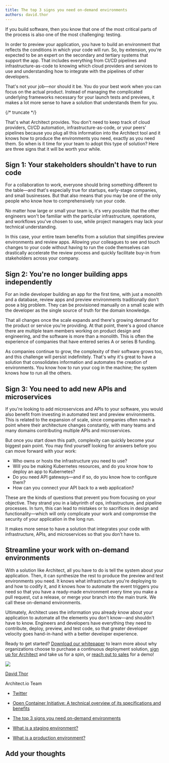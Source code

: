 ```yaml
---
title: The top 3 signs you need on-demand environments
authors: david.thor
---
```


If you build software, then you know that one of the most critical parts of the process is also one
of the most challenging: testing.

In order to preview your application, you have to build an environment that reflects the conditions
in which your code will run. So, by extension, you're expected to be an expert on the secondary and
tertiary systems that support the app. That includes everything from CI/CD pipelines and
infrastructure-as-code to knowing which cloud providers and services to use and understanding how to
integrate with the pipelines of other developers.

That's not your job—nor should it be. You do your best work when you can focus on the actual
product. Instead of managing the complicated underlying frameworks necessary for your launch tests
and previews, it makes a lot more sense to have a solution that understands them for you.

{/* truncate */}

That's what Architect provides. You don't need to keep track of cloud providers, CI/CD automation,
infrastructure-as-code, or your peers' pipelines because you plug all this information into the
Architect tool and it knows how to produce the environments you need, exactly as you need them. So
when is it time for your team to adopt this type of solution? Here are three signs that it will be
worth your while.

## Sign 1: Your stakeholders shouldn't have to run code

For a collaboration to work, everyone should bring something different to the table—and that's
especially true for startups, early-stage companies, and small businesses. But that also means that
you may be one of the only people who know how to comprehensively run your code.

No matter how large or small your team is, it's very possible that the other engineers won't be
familiar with the particular infrastructure, operations, and workflows you've chosen to use, while
project managers may lack your technical understanding.

In this case, your entire team benefits from a solution that simplifies preview environments and
review apps. Allowing your colleagues to see and touch changes to your code without having to run
the code themselves can drastically accelerate the review process and quickly facilitate buy-in from
stakeholders across your company.

## Sign 2: You're no longer building apps independently

For an indie developer building an app for the first time, with just a monolith and a database,
review apps and preview environments traditionally don't pose a big problem. They can be provisioned
manually on a small scale with the developer as the single source of truth for the domain knowledge.

That all changes once the scale expands and there's growing demand for the product or service you're
providing. At that point, there's a good chance there are multiple team members working on product
design and engineering, and the software is more than a monolith. This is often the experience of
companies that have entered series A or series B funding.

As companies continue to grow, the complexity of their software grows too, and this challenge will
persist indefinitely. That's why it's great to have a solution that consolidates information and
automates the creation of environments. You know how to run your cog in the machine; the system
knows how to run all the others.

## Sign 3: You need to add new APIs and microservices

If you're looking to add microservices and APIs to your software, you would also benefit from
investing in automated test and preview environments. This is related to the expansion of scale,
since companies often reach a point where their architecture changes constantly, with many teams and
many domains contributing multiple APIs and microservices.

But once you start down this path, complexity can quickly become your biggest pain point. You may
find yourself looking for answers before you can move forward with your work:

- Who owns or hosts the infrastructure you need to use?
- Will you be making Kubernetes resources, and do you know how to deploy an app to Kubernetes?
- Do you need API gateways—and if so, do you know how to configure them?
- How can you connect your API back to a web application?

These are the kinds of questions that prevent you from focusing on your objective. They strand you
in a labyrinth of ops, infrastructure, and pipeline processes. In turn, this can lead to mistakes or
to sacrifices in design and functionality—which will only complicate your work and compromise the
security of your application in the long run.

It makes more sense to have a solution that integrates your code with infrastructure, APIs, and
microservices so that you don't have to.

## Streamline your work with on-demand environments

With a solution like Architect, all you have to do is tell the system about your application. Then,
it can synthesize the rest to produce the preview and test environments you need. It knows what
infrastructure you're deploying to and how to codify it, and it knows how to automate the event
triggers you need so that you have a ready-made environment every time you make a pull request, cut
a release, or merge your branch into the main trunk. We call these on-demand environments.

Ultimately, Architect uses the information you already know about your application to automate all
the elements you don't know—and shouldn't have to know. Engineers and developers have everything
they need to contribute, deploy, preview, and test code, so that greater developer velocity goes
hand-in-hand with a better developer experience.

Ready to get started? [Download our whitepaper](https://www.architect.io/build-vs-buy/) to learn
more about why organizations choose to purchase a continuous deployment solution,
[sign up for Architect](https://cloud.architect.io/signup?_ga=2.61399660.1769066134.1677801915-956546074.1677178452)
and take us for a spin, or [reach out to sales](https://www.architect.io/contact-us/) for a demo!

![](https://secure.gravatar.com/avatar/f4674b0abc8893e6538d9988a3f4be56?s=96&d=retro&r=g)

[David Thor](https://www.architect.io/blog/author/david/)

Architect.io Team

- [Twitter](https://twitter.com/lindsay@architect.io)

- [Open Container Initiative: A technical overview of its specifications and benefits](https://www.architect.io/blog/2023-03-14/open-container-initiative-guide/)
- [The top 3 signs you need on-demand environments](https://www.architect.io/blog/2023-03-02/top-3-signs-on-demand-environments/)
- [What is a staging environment?](https://www.architect.io/blog/2022-04-20/what-is-staging-environment/)
- [What is a production environment?](https://www.architect.io/blog/2022-03-21/production-environment-at-different-sizes/)

## Add your thoughts
